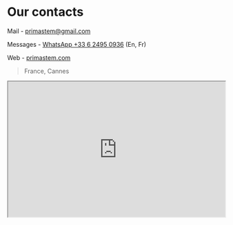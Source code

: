 # Our contacts

Mail - [primastem@gmail.com](mailto:primastem@gmail.com) 

Messages - [WhatsApp +33 6 2495 0936](https://api.whatsapp.com/send?phone=33624950936) (En, Fr)

Web - [primastem.com](https://primastem.com) 

> France, Cannes

<iframe src="https://www.google.com/maps/embed?pb=!1m18!1m12!1m3!1d92551.38938437164!2d6.9270504926141205!3d43.53922815494842!2m3!1f0!2f0!3f0!3m2!1i1024!2i768!4f13.1!3m3!1m2!1s0x12ce8180530cffff%3A0x40819a5fd979e20!2sCannes!5e0!3m2!1sen!2sfr!4v1720692560775!5m2!1sen!2sfr" width="100%" height="315" allowfullscreen="" loading="lazy" referrerpolicy="no-referrer-when-downgrade"></iframe>